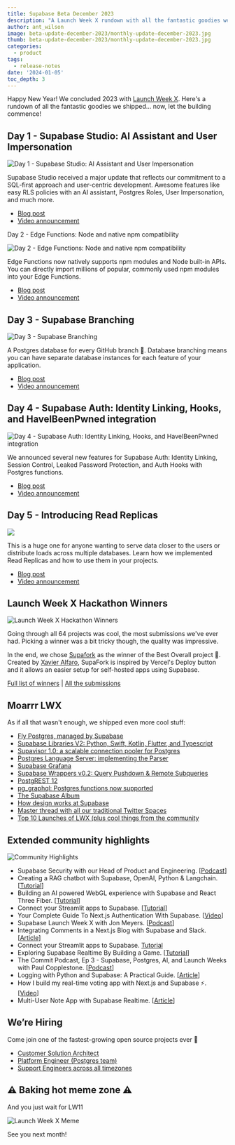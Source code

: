 ```yaml
---
title: Supabase Beta December 2023
description: "A Launch Week X rundown with all the fantastic goodies we shipped"
author: ant_wilson
image: beta-update-december-2023/monthly-update-december-2023.jpg
thumb: beta-update-december-2023/monthly-update-december-2023.jpg
categories:
  - product
tags:
  - release-notes
date: '2024-01-05'
toc_depth: 3
---
```


Happy New Year! We concluded 2023 with [Launch Week X](https://supabase.com/launch-week). Here's a rundown of all the fantastic goodies we shipped... now, let the building commence!

## Day 1 - Supabase Studio: AI Assistant and User Impersonation

![Day 1 - Supabase Studio: AI Assistant and User Impersonation](https://obuldanrptloktxcffvn.supabase.co/storage/v1/object/public/images/marketing-emails/dec2023/lw-digest-1.png)

Supabase Studio received a major update that reflects our commitment to a SQL-first approach and user-centric development. Awesome features like easy RLS policies with an AI assistant, Postgres Roles, User Impersonation, and much more.

- [Blog post](https://supabase.com/blog/studio-introducing-assistant)
- [Video announcement](https://www.youtube.com/watch?v=hu2SQjvCXIw)

Day 2 - Edge Functions: Node and native npm compatibility

![Day 2 - Edge Functions: Node and native npm compatibility](https://obuldanrptloktxcffvn.supabase.co/storage/v1/object/public/images/marketing-emails/dec2023/lw-digest%202.png)

Edge Functions now natively supports npm modules and Node built-in APIs. You can directly import millions of popular, commonly used npm modules into your Edge Functions.

- [Blog post](https://supabase.com/blog/edge-functions-node-npm)
- [Video announcement](https://www.youtube.com/watch?v=eCbiywoDORw)

## Day 3 - Supabase Branching

![Day 3 - Supabase Branching](https://obuldanrptloktxcffvn.supabase.co/storage/v1/object/public/images/marketing-emails/dec2023/lw-digest-3.png)

A Postgres database for every GitHub branch 🤝. Database branching means you can have separate database instances for each feature of your application. 

- [Blog post](https://supabase.com/blog/supabase-branching)
- [Video announcement](https://www.youtube.com/watch?v=peXKxavGnBo)

## Day 4 - Supabase Auth: Identity Linking, Hooks, and HaveIBeenPwned integration

![Day 4 - Supabase Auth: Identity Linking, Hooks, and HaveIBeenPwned integration](https://obuldanrptloktxcffvn.supabase.co/storage/v1/object/public/images/marketing-emails/dec2023/lw-digest-4.png)

We announced several new features for Supabase Auth: Identity Linking, Session Control, Leaked Password Protection, and Auth Hooks with Postgres functions.

- [Blog post](https://supabase.com/blog/supabase-auth-identity-linking-hooks)
- [Video announcement](https://www.youtube.com/watch?v=LF8GABnAFyE)

## Day 5 - Introducing Read Replicas

![](https://obuldanrptloktxcffvn.supabase.co/storage/v1/object/public/images/marketing-emails/dec2023/lw-digest-5.png)

This is a huge one for anyone wanting to serve data closer to the users or distribute loads across multiple databases. Learn how we implemented Read Replicas and how to use them in your projects.

- [Blog post](https://supabase.com/blog/introducing-read-replicas)
- [Video announcement](https://www.youtube.com/watch?v=PX3R1fXjJ2M)

## Launch Week X Hackathon Winners

![Launch Week X Hackathon Winners](https://obuldanrptloktxcffvn.supabase.co/storage/v1/object/public/images/marketing-emails/dec2023/launch-week-x-hackathon-winners.png)

Going through all 64 projects was cool, the most submissions we've ever had. Picking a winner was a bit tricky though, the quality was impressive.

In the end, we chose [Supafork](https://github.com/chroxify/supafork) as the winner of the Best Overall project 👏. Created by [Xavier Alfaro](https://twitter.com/xavimonp), SupaFork is inspired by Vercel's Deploy button and it allows an easier setup for self-hosted apps using Supabase.

[Full list of winners](https://supabase.com/blog/launch-week-x-hackathon-winners) | [All the submissions](https://www.madewithsupabase.com/hackathons/launch-week-x)

## Moarrr LWX

As if all that wasn't enough, we shipped even more cool stuff:

- [Fly Postgres, managed by Supabase](https://supabase.com/blog/postgres-on-fly-by-supabase)
- [Supabase Libraries V2: Python, Swift, Kotlin, Flutter, and Typescript](https://supabase.com/blog/client-libraries-v2)
- [Supavisor 1.0: a scalable connection pooler for Postgres](https://supabase.com/blog/supavisor-postgres-connection-pooler)
- [Postgres Language Server: implementing the Parser](https://supabase.com/blog/postgres-language-server-implementing-parser)
- [Supabase Grafana](https://github.com/supabase/supabase-grafana)
- [Supabase Wrappers v0.2: Query Pushdown & Remote Subqueries](https://supabase.com/blog/supabase-wrappers-v02)
- [PostgREST 12](https://supabase.com/blog/postgrest-12)
- [pg_graphql: Postgres functions now supported](https://supabase.com/blog/pg-graphql-postgres-functions)
- [The Supabase Album](https://www.youtube.com/watch?v=r1POD-IdG-I)
- [How design works at Supabase](https://supabase.com/blog/how-design-works-at-supabase)
- [Master thread with all our traditional Twitter Spaces](https://twitter.com/supabase/status/1734190040413061583)
- [Top 10 Launches of LWX (plus cool things from the community](https://supabase.com/blog/launch-week-x-best-launches)

## Extended community highlights

![Community Highlights](https://obuldanrptloktxcffvn.supabase.co/storage/v1/object/public/images/marketing-emails/november2023/nov9.png)

- Supabase Security with our Head of Product and Engineering. [[Podcast](https://softwareengineeringdaily.com/2023/12/20/supabase-security-with-inian-parameshwaran/)]
- Creating a RAG chatbot with Supabase, OpenAI, Python & Langchain. [[Tutorial](https://ayeshasahar.hashnode.dev/creating-a-rag-chatbot-with-supabase-openai-python-langchain)]
- Building an AI powered WebGL experience with Supabase and React Three Fiber. [[Tutorial](https://dev.to/laznic/building-an-ai-powered-webgl-experience-with-supabase-and-react-three-fiber-3dfn)]
- Connect your Streamlit apps to Supabase. [[Tutorial](https://blog.streamlit.io/connect-your-streamlit-apps-to-supabase/)]
- Your Complete Guide To Next.js Authentication With Supabase. [[Video](https://www.youtube.com/watch?v=dhXjHGklaZc)]
- Supabase Launch Week X with Jon Meyers. [[Podcast](https://podrocket.logrocket.com/supabase-launch-week-x-jon-meyers)]
- Integrating Comments in a Next.js Blog with Supabase and Slack. [[Article](https://prismic.io/blog/nextjs-supabase-tutorial)]
- Connect your Streamlit apps to Supabase. [Tutorial](https://blog.streamlit.io/connect-your-streamlit-apps-to-supabase/)
- Exploring Supabase Realtime By Building a Game. [[Tutorial](https://www.aleksandra.codes/supabase-game)]
- The Commit Podcast, Ep 3 - Supabase, Postgres, AI, and Launch Weeks with Paul Copplestone. [[Podcast](https://www.youtube.com/watch?v=hLaKO1MIhNI)]
- Logging with Python and Supabase: A Practical Guide. [[Article](https://medium.com/@goncalo.baiao/logging-with-python-and-supabase-a-practical-guide-6b541c453073)]
- How I build my real-time voting app with Next.js and Supabase ⚡️. [[Video](https://www.youtube.com/watch?v=syrjdkU5POo)]
- Multi-User Note App with Supabase Realtime. [[Article](https://blog.kirillinoz.com/multi-user-note-app-with-supabase-realtime)]

## We’re Hiring

Come join one of the fastest-growing open source projects ever 🤗

- [Customer Solution Architect](https://www.notion.so/ab824340b4e3480d9fdc2a457b702769?pvs=21)
- [Platform Engineer (Postgres team)](https://boards.greenhouse.io/supabase/jobs/5011466004)
- [Support Engineers across all timezones](https://supabase.com/careers#positions)

## ⚠️ Baking hot meme zone ⚠️

And you just wait for LW11

![Launch Week X Meme](https://obuldanrptloktxcffvn.supabase.co/storage/v1/object/public/images/marketing-emails/dec2023/lwx%20meme.png)

See you next month!
